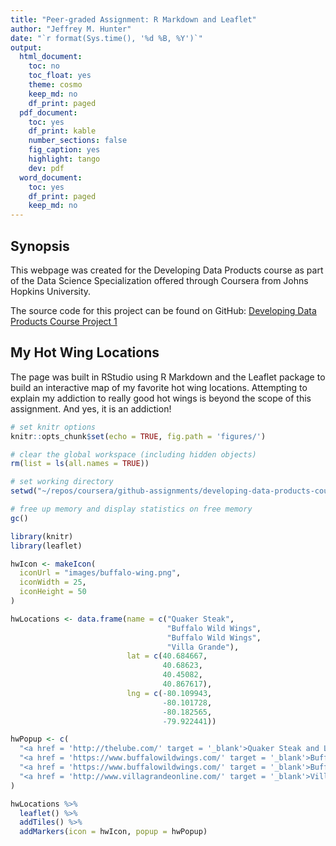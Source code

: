```yaml
---
title: "Peer-graded Assignment: R Markdown and Leaflet"
author: "Jeffrey M. Hunter"
date: "`r format(Sys.time(), '%d %B, %Y')`"
output:
  html_document:
    toc: no
    toc_float: yes
    theme: cosmo
    keep_md: no
    df_print: paged
  pdf_document:
    toc: yes
    df_print: kable
    number_sections: false
    fig_caption: yes
    highlight: tango
    dev: pdf
  word_document:
    toc: yes
    df_print: paged
    keep_md: no
---
```


## Synopsis

This webpage was created for the Developing Data Products course as part of the
Data Science Specialization offered through Coursera from Johns Hopkins
University.

The source code for this project can be found on
GitHub: <a target="_blank" href="https://github.com/oraclejavanet/developing-data-products-course-project-1">Developing Data Products Course Project 1</a>

## My Hot Wing Locations

The page was built in RStudio using R Markdown and the Leaflet package to
build an interactive map of my favorite hot wing locations. Attempting to
explain my addiction to really good hot wings is beyond the scope of this
assignment. And yes, it is an addiction!

```r
# set knitr options
knitr::opts_chunk$set(echo = TRUE, fig.path = 'figures/')

# clear the global workspace (including hidden objects)
rm(list = ls(all.names = TRUE))

# set working directory
setwd("~/repos/coursera/github-assignments/developing-data-products-course-project-1")

# free up memory and display statistics on free memory
gc()
```

```r
library(knitr)
library(leaflet)

hwIcon <- makeIcon(
  iconUrl = "images/buffalo-wing.png",
  iconWidth = 25,
  iconHeight = 50
)

hwLocations <- data.frame(name = c("Quaker Steak",
                                   "Buffalo Wild Wings",
                                   "Buffalo Wild Wings",
                                   "Villa Grande"),
                          lat = c(40.684667,
                                  40.68623,
                                  40.45082,
                                  40.867617),
                          lng = c(-80.109943,
                                  -80.101728,
                                  -80.182565,
                                  -79.922441))

hwPopup <- c(
  "<a href = 'http://thelube.com/' target = '_blank'>Quaker Steak and Lube</a>",
  "<a href = 'https://www.buffalowildwings.com/' target = '_blank'>Buffalo Wild Wings</a>",
  "<a href = 'https://www.buffalowildwings.com/' target = '_blank'>Buffalo Wild Wings</a>",
  "<a href = 'http://www.villagrandeonline.com/' target = '_blank'>Villa Grande</a>"
)

hwLocations %>%
  leaflet() %>%
  addTiles() %>%
  addMarkers(icon = hwIcon, popup = hwPopup)
```
